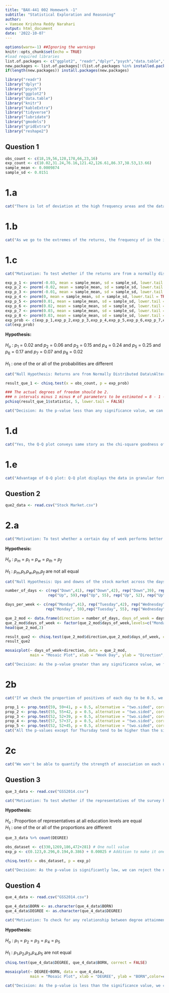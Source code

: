 ```yaml
---
title: "BAX-441 002 Homework -1"
subtitle: "Statistical Exploration and Reasoning"
author:
- Vamsee Krishna Reddy Narahari
output: html_document
date: '2022-10-07'
---
```


```r
options(warn=-1) ##Ignoring the warnings
knitr::opts_chunk$set(echo = TRUE)
#load required libraries
list.of.packages <- c("ggplot2", "readr","dplyr","psych","data.table","knitr","kableExtra","tidyverse","lubridate","gmodels","gridExtra","reshape2")
new.packages <- list.of.packages[!(list.of.packages %in% installed.packages()[,"Package"])]
if(length(new.packages)) install.packages(new.packages)

library("readr")
library("dplyr")
library("psych")
library("ggplot2")
library("data.table")
library("knitr")
library("kableExtra")
library("tidyverse")
library("lubridate")
library("gmodels")
library("gridExtra")
library("reshape2")
```

## Question 1

```r
obs_count <- c(18,19,56,128,178,66,23,16)
exp_count <- c(10.02,31.24,76.16,121.42,126.61,86.37,38.53,13.66)
sample_mean <- 0.0009874
sample_sd <- 0.0151
```

# 1.a 
```r
cat("There is lot of deviation at the high frequency areas and the data also have extreme outliers. Probably the data is not in normal distribution")
```

# 1.b 
```r
cat("As we go to the extremes of the returns, the frequency of in the intervals decreasing drastically, if we have further intervals, the required condition of having mininum 5 count would be violated. The fact that having count(n) low would decrease the expected value and it might increase the chi-square, increasing the chances of false rejecting the Null Hypothesis (Type-1 error)")
```
# 1.c
```r
cat("Motivation: To test whether if the returns are from a normally distributed data\nType of Data: The actual observations are continuous but they are grouped and normalized so categorical\nLevel of Measuremen: Categorical\nStatistical test to use: Chi-square goodness of fit test")
```
```r
exp_p_1 <- pnorm(-0.03, mean = sample_mean, sd = sample_sd, lower.tail = TRUE)
exp_p_2 <- pnorm(-0.02, mean = sample_mean, sd = sample_sd, lower.tail = TRUE) - pnorm(-0.03, mean = sample_mean, sd = sample_sd, lower.tail = TRUE)
exp_p_3 <- pnorm(-0.01, mean = sample_mean, sd = sample_sd, lower.tail = TRUE) - pnorm(-0.02, mean = sample_mean, sd = sample_sd, lower.tail = TRUE)
exp_p_4 <- pnorm(0, mean = sample_mean, sd = sample_sd, lower.tail = TRUE) - pnorm(-0.01, mean = sample_mean, sd = sample_sd, lower.tail = TRUE)
exp_p_5 <- pnorm(0.01, mean = sample_mean, sd = sample_sd, lower.tail = TRUE) - pnorm(0, mean = sample_mean, sd = sample_sd, lower.tail = TRUE)
exp_p_6 <- pnorm(0.02, mean = sample_mean, sd = sample_sd, lower.tail = TRUE) - pnorm(0.01, mean = sample_mean, sd = sample_sd, lower.tail = TRUE)
exp_p_7 <- pnorm(0.03, mean = sample_mean, sd = sample_sd, lower.tail = TRUE) - pnorm(0.02, mean = sample_mean, sd = sample_sd, lower.tail = TRUE)
exp_p_8 <- pnorm(0.03, mean = sample_mean, sd = sample_sd, lower.tail = FALSE)
exp_prob <- c(exp_p_1,exp_p_2,exp_p_3,exp_p_4,exp_p_5,exp_p_6,exp_p_7,exp_p_8)
cat(exp_prob)
```


**Hypothesis:**<br />
<br>$H_{o}$ : $p_{1}$ $=$ 0.02 and $p_{2}$ $=$ 0.06 and $p_{3}$ $=$ 0.15 and $p_{4}$ $=$ 0.24 and $p_{5}$ $=$ 0.25 and $p_{6}$ $=$ 0.17 and $p_{7}$ $=$ 0.07 and $p_{8}$ $=$ 0.02<br />
<br>$H_{1}$ : one of the or all of the probabilities are different

```r
cat("Null Hypothesis: Returns are from Normally Distributed Data\nAlternate Hypothesis: Returns are not from normally distributed")
```

```r
result_que_1 <- chisq.test(x = obs_count, p = exp_prob)
```

```r
### The actual degrees of freedom should be 2.
### n intervals minus 1 minus # of parameters to be estimated = 8 - 1 - 2 = 5.
pchisq(result_que_1$statistic, 5, lower.tail = FALSE)
```
```r
cat("Decision: As the p-value less than any significance value, we can reject the null hypothesis\nInterpretation: The returns of the index are not from the normally distributed data")
```

# 1.d
```r
cat("Yes, the Q-Q plot conveys same story as the chi-square goodness of fit test that the data is not normally distributed")
```
# 1.e 
```r
cat("Advantage of Q-Q plot: Q-Q plot displays the data in granular form, we can see all points on the graph and judge the distribution of the data while histogram bin width and bins might cover it up.\nAdvantage of Chi-Square test: Visualizations cannot provide any significance, a lot depends upon the type of graph and chosen and interpretation and conclusion from the graphs wouldn't meet the needs. So, we need a statistical inference to conclude about the given claim")

```

## Question 2
```r
que2_data <- read.csv("Stock Market.csv")
```

# 2.a
```r
cat("Motivation: To test whether a certain day of week performs better than the other day. If the proportion of stock market up for a certain day is significantly better than the other\nLevel of Measuremen: Categorical\nStatistical test to use: Chi-square Contigency Table test")
```

**Hypothesis:**<br />
<br>$H_{o}$ : $p_{m}$ $=$ $p_{t}$ $=$ $p_{w}$ $=$ $p_{th}$ $=$ $p_{f}$<br />
<br>$H_{1}$ : $p_{m}$,$p_{t}$,$p_{w}$,$p_{th}$,$p_{f}$ are not all equal

```r
cat("Null Hypothesis: Ups and downs of the stock market across the days have equal proportion\nAlternate Hypothesis: Ups and downs of the stock market across the days are not all equal")
```

```r
number_of_days <- c(rep("Down",41), rep("Down",42), rep("Down",39), rep("Down", 37), rep("Down", 45),
                   rep("Up", 59),rep("Up", 55), rep("Up", 52), rep("Up",57), rep("Up",52))

days_per_week <- c(rep("Monday",41), rep("Tuesday",42), rep("Wednesday",39), rep("Thursday", 37), rep("Friday", 45),
                  rep("Monday", 59),rep("Tuesday", 55), rep("Wednesday", 52), rep("Thursday",57), rep("Friday",52))

que_2_mod <- data.frame(direction = number_of_days, days_of_week = days_per_week )
que_2_mod$days_of_week <- factor(que_2_mod$days_of_week,levels=c("Monday", "Tuesday", "Wednesday", "Thursday","Friday"))
head(que_2_mod,2)
```

```r
result_que2 <- chisq.test(que_2_mod$direction,que_2_mod$days_of_week, correct = FALSE)
result_que2
```

```r
mosaicplot(~ days_of_week+direction, data = que_2_mod, 
           main = "Mosaic Plot", xlab = "Week Day", ylab = "Direction",color=c(2,4))
```

```r
cat("Decision: As the p-value greater than any significance value, we fail to reject the null hypothesis\nInterpretation: The ups and down of the market doesn't really depend upon the day of the week")
```
# 2b
```r
cat("If we check the proportion of positives of each day to be 0.5, we are just infering about that certain day but we are not developing any relation between two or more days. To develop a relation between days, we need to use Chi-Square test. Even if our statistical test infer proportion to be 0.5 for all days, the alpha error across the days would rise to the power of 5 (Chances of getting Type 1 error increases)")
```


```r
prop_1 <- prop.test(59, 59+41, p = 0.5, alternative = "two.sided", correct=FALSE)
prop_2 <- prop.test(55, 55+42, p = 0.5, alternative = "two.sided", correct=FALSE)
prop_3 <- prop.test(52, 52+39, p = 0.5, alternative = "two.sided", correct=FALSE)
prop_4 <- prop.test(57, 57+37, p = 0.5, alternative = "two.sided", correct=FALSE)
prop_5 <- prop.test(52, 52+45, p = 0.5, alternative = "two.sided", correct=FALSE)
cat("All the p-values except for Thursday tend to be higher than the significance value i.e. higher than the 0.05, so we are failed to reject the null hypothesis for all of them but not for Thursday. So, Thursday has some bias to the up or down. The results of the chi-square contradicting to the individual prop tests.")
```


# 2c
```r
cat("We won't be able to quantify the strength of association on each day even if there is some assosciation between the ups and downs and days. How correlated are those specifc variables are, we cannot just act upon knowing the direction but to decide the investment we might need to know the strength of relationship")
```

## Question 3
```r
que_3_data <- read.csv("GSS2014.csv")
```

```r
cat("Motivation: To test whether if the representatives of the survey has large representation of certain education level\nType of Data: Highest education level studied\nLevel of Measuremen: Categorical\nStatistical test to use: Chi-square goodness of fit test")
```
**Hypothesis:**<br />
<br>$H_{o}$ : Proportion of representatives at all education levels are equal
<br>$H_{1}$ : one of the or all of the proportions are different

```r
que_3_data %>% count(DEGREE)
```


```r
obs_dataset <- c(330,1269,186,472+281) # One null value
exp_p <- c(0.123,0.296,0.194,0.386) + 0.00025 # Addition to make it one
```


```r
chisq.test(x = obs_dataset, p = exp_p)
```
```r
cat("Decision: As the p-value is significantly low, we can reject the null hypothesis\nInterpretation: Yes, the survey has been overly representated atleast one education category")
```

## Question 4
```r
que_4_data <- read.csv("GSS2014.csv")
```

```r
que_4_data$BORN <- as.character(que_4_data$BORN)
que_4_data$DEGREE <- as.character(que_4_data$DEGREE)
```

```r
cat("Motivation: To check for any relationship between degree attainment and whether they born in US\nLevel of Measuremen: Categorical\nStatistical test to use: Chi-square Contigency Table test or proportion test")
```

**Hypothesis:**<br />
<br>$H_{o}$ : $p_{1}$ $=$ $p_{2}$ $=$ $p_{3}$ $=$ $p_{4}$ $=$ $p_{5}$ <br />
<br>$H_{1}$ : $p_{1}$,$p_{2}$,$p_{3}$,$p_{4}$,$p_{5}$ are not equal

```r
chisq.test(que_4_data$DEGREE, que_4_data$BORN, correct = FALSE)
```


```r
mosaicplot(~ DEGREE+BORN, data = que_4_data, 
           main = "Mosaic Plot", xlab = "DEGREE", ylab = "BORN",color=c(2,4))
```

```r
cat("Decision: As the p-value is less than the significance value, we can reject the null hypothesis\nInterpretation: There is relationship between their birth in US and degree attainment")

```

